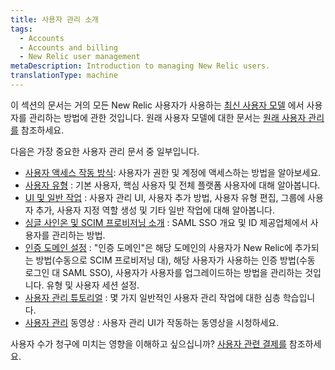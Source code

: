 ```yaml
---
title: 사용자 관리 소개
tags:
  - Accounts
  - Accounts and billing
  - New Relic user management
metaDescription: Introduction to managing New Relic users.
translationType: machine
---
```


이 섹션의 문서는 거의 모든 New Relic 사용자가 사용하는 [최신 사용자 모델](/docs/accounts/original-accounts-billing/original-product-based-pricing/overview-user-models) 에서 사용자를 관리하는 방법에 관한 것입니다. 원래 사용자 모델에 대한 문서는 [원래 사용자 관리를](/docs/accounts/original-accounts-billing/original-users-roles) 참조하세요.

다음은 가장 중요한 사용자 관리 문서 중 일부입니다.

* [사용자 액세스 작동 방식](/docs/accounts/accounts-billing/new-relic-one-user-management/user-management-concepts): 사용자가 권한 및 계정에 액세스하는 방법을 알아보세요.
* [사용자 유형](/docs/accounts/accounts-billing/new-relic-one-user-management/user-type) : 기본 사용자, 핵심 사용자 및 전체 플랫폼 사용자에 대해 알아봅니다.
* [UI 및 일반 작업](/docs/accounts/accounts-billing/new-relic-one-user-management/user-management-ui-and-tasks/) : 사용자 관리 UI, 사용자 추가 방법, 사용자 유형 편집, 그룹에 사용자 추가, 사용자 지정 역할 생성 및 기타 일반 작업에 대해 알아봅니다.
* [싱글 사인온 및 SCIM 프로비저닝 소개](/docs/accounts/accounts-billing/new-relic-one-user-management/introduction-saml-scim) : SAML SSO 개요 및 ID 제공업체에서 사용자를 관리하는 방법.
* [인증 도메인 설정](/docs/accounts/accounts-billing/new-relic-one-pricing-users/configure-authentication-domains) : "인증 도메인"은 해당 도메인의 사용자가 New Relic에 추가되는 방법(수동으로 SCIM 프로비저닝 대), 해당 사용자가 사용하는 인증 방법(수동 로그인 대 SAML SSO), 사용자가 사용자를 업그레이드하는 방법을 관리하는 것입니다. 유형 및 사용자 세션 설정.
* [사용자 관리 튜토리얼](/docs/accounts/accounts-billing/new-relic-one-user-management/tutorial-add-new-user-groups-roles-new-relic-one-user-model) : 몇 가지 일반적인 사용자 관리 작업에 대한 심층 학습입니다.
* [사용자 관리](/docs/accounts/accounts-billing/new-relic-one-user-management/user-mgmt-videos) 동영상 : 사용자 관리 UI가 작동하는 동영상을 시청하세요.

사용자 수가 청구에 미치는 영향을 이해하고 싶으십니까? [사용자 관련 결제를](/docs/accounts/accounts-billing/new-relic-one-pricing-users/new-relic-one-pricing-billing#user-count) 참조하세요.